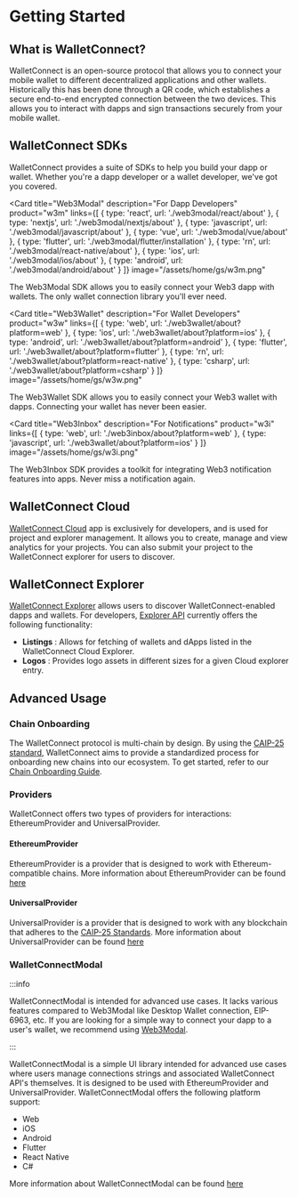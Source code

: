 
# Getting Started

## What is WalletConnect?

WalletConnect is an open-source protocol that allows you to connect your mobile wallet
to different decentralized applications and other wallets. Historically this has been done through a QR code, which establishes a
secure end-to-end encrypted connection between the two devices. This allows you to interact with dapps and sign transactions securely from your mobile wallet.

## WalletConnect SDKs

WalletConnect provides a suite of SDKs to help you build your dapp or wallet. Whether you're a dapp developer or a wallet developer, we've got you covered.

<Card
  title="Web3Modal"
  description="For Dapp Developers"
  product="w3m"
  links={[
    {
      type: 'react',
      url: './web3modal/react/about'
    },
    {
      type: 'nextjs',
      url: './web3modal/nextjs/about'
    },
    {
      type: 'javascript',
      url: './web3modal/javascript/about'
    },
    {
      type: 'vue',
      url: './web3modal/vue/about'
    },
    {
      type: 'flutter',
      url: './web3modal/flutter/installation'
    },
    {
      type: 'rn',
      url: './web3modal/react-native/about'
    },
    {
      type: 'ios',
      url: './web3modal/ios/about'
    },
    {
      type: 'android',
      url: './web3modal/android/about'
    }
  ]}
  image="/assets/home/gs/w3m.png"
>
  The Web3Modal SDK allows you to easily connect your Web3 dapp with wallets. The only wallet
  connection library you'll ever need.
</Card>

<Card
  title="Web3Wallet"
  description="For Wallet Developers"
  product="w3w"
  links={[
    {
      type: 'web',
      url: './web3wallet/about?platform=web'
    },
    {
      type: 'ios',
      url: './web3wallet/about?platform=ios'
    },
    {
      type: 'android',
      url: './web3wallet/about?platform=android'
    },
    {
      type: 'flutter',
      url: './web3wallet/about?platform=flutter'
    },
    {
      type: 'rn',
      url: './web3wallet/about?platform=react-native'
    },
    {
      type: 'csharp',
      url: './web3wallet/about?platform=csharp'
    }
  ]}
  image="/assets/home/gs/w3w.png"
>
  The Web3Wallet SDK allows you to easily connect your Web3 wallet with dapps. Connecting your
  wallet has never been easier.
</Card>

<Card
  title="Web3Inbox"
  description="For Notifications"
  product="w3i"
  links={[
    {
      type: 'web',
      url: './web3inbox/about?platform=web'
    },
    {
      type: 'javascript',
      url: './web3wallet/about?platform=ios'
    }
  ]}
  image="/assets/home/gs/w3i.png"
>
  The Web3Inbox SDK provides a toolkit for integrating Web3 notification features into apps. Never
  miss a notification again.
</Card>

## WalletConnect Cloud

[WalletConnect Cloud](https://cloud.walletconnect.com) app is exclusively for developers, and is used for project and explorer management.
It allows you to create, manage and view analytics for your projects. You can also submit your project to the WalletConnect explorer for users to discover.

## WalletConnect Explorer

[WalletConnect Explorer](https://explorer.walletconnect.com) allows users to discover WalletConnect-enabled dapps and wallets.
For developers, [Explorer API](/cloud/explorer) currently offers the following functionality:

- **Listings** : Allows for fetching of wallets and dApps listed in the WalletConnect Cloud Explorer.
- **Logos** : Provides logo assets in different sizes for a given Cloud explorer entry.

## Advanced Usage

### Chain Onboarding

The WalletConnect protocol is multi-chain by design.
By using the [CAIP-25 standard](https://github.com/ChainAgnostic/CAIPs/blob/master/CAIPs/caip-25.md), WalletConnect aims to provide a standardized process for onboarding new chains into our ecosystem.
To get started, refer to our [Chain Onboarding Guide](/advanced/multichain/overview).

### Providers

WalletConnect offers two types of providers for interactions: EthereumProvider and UniversalProvider.

#### EthereumProvider

EthereumProvider is a provider that is designed to work with Ethereum-compatible chains.
More information about EthereumProvider can be found [here](/advanced/providers/ethereum)

#### UniversalProvider

UniversalProvider is a provider that is designed to work with any blockchain that adheres to the [CAIP-25 Standards](https://github.com/ChainAgnostic/CAIPs/blob/master/CAIPs/caip-25.md).
More information about UniversalProvider can be found [here](/advanced/providers/universal)

### WalletConnectModal

:::info

WalletConnectModal is intended for advanced use cases. It lacks various features compared to Web3Modal like Desktop Wallet connection, EIP-6963, etc. If you are looking for a simple way to connect your dapp to a user's wallet, we recommend using [Web3Modal](/web3modal/about).

:::

WalletConnectModal is a simple UI library intended for advanced use cases where users manage connections strings and associated WalletConnect API's themselves.
It is designed to be used with EthereumProvider and UniversalProvider.
WalletConnectModal offers the following platform support:

- Web
- iOS
- Android
- Flutter
- React Native
- C#

More information about WalletConnectModal can be found [here](/advanced/walletconnectmodal/about)